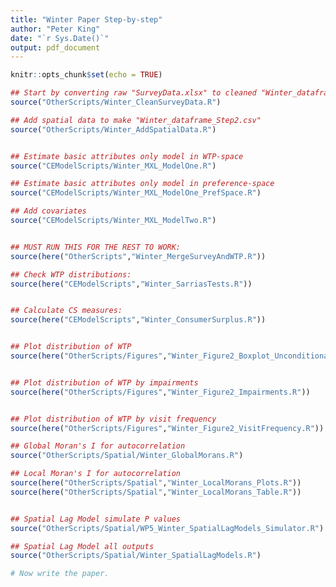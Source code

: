 ```yaml
---
title: "Winter Paper Step-by-step"
author: "Peter King"
date: "`r Sys.Date()`"
output: pdf_document
---
```


```r
knitr::opts_chunk$set(echo = TRUE)
```



```r


## Start by converting raw "SurveyData.xlsx" to cleaned "Winter_dataframe_Step1.csv"
source("OtherScripts/Winter_CleanSurveyData.R")

## Add spatial data to make "Winter_dataframe_Step2.csv"
source("OtherScripts/Winter_AddSpatialData.R")



```


```r


## Estimate basic attributes only model in WTP-space
source("CEModelScripts/Winter_MXL_ModelOne.R")

## Estimate basic attributes only model in preference-space
source("CEModelScripts/Winter_MXL_ModelOne_PrefSpace.R")

## Add covariates
source("CEModelScripts/Winter_MXL_ModelTwo.R")


## MUST RUN THIS FOR THE REST TO WORK:
source(here("OtherScripts","Winter_MergeSurveyAndWTP.R"))

```



```r


## Check WTP distributions:
source(here("CEModelScripts","Winter_SarriasTests.R"))


## Calculate CS measures:
source(here("CEModelScripts","Winter_ConsumerSurplus.R"))



```


```r


## Plot distribution of WTP
source(here("OtherScripts/Figures","Winter_Figure2_Boxplot_Unconditionals_Parellel.R"))


## Plot distribution of WTP by impairments
source(here("OtherScripts/Figures","Winter_Figure2_Impairments.R"))


## Plot distribution of WTP by visit frequency
source(here("OtherScripts/Figures","Winter_Figure2_VisitFrequency.R"))


```



```r


## Global Moran's I for autocorrelation
source("OtherScripts/Spatial/Winter_GlobalMorans.R")

## Local Moran's I for autocorrelation
source(here("OtherScripts/Spatial","Winter_LocalMorans_Plots.R"))
source(here("OtherScripts/Spatial","Winter_LocalMorans_Table.R"))


## Spatial Lag Model simulate P values
source("OtherScripts/Spatial/WP5_Winter_SpatialLagModels_Simulator.R")

## Spatial Lag Model all outputs
source("OtherScripts/Spatial/Winter_SpatialLagModels.R")


```



```r


# Now write the paper.

```

